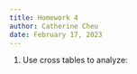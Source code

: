 ```yaml
---
title: Homework 4
author: Catherine Cheu
date: February 17, 2023
---
```


1. Use cross tables to analyze: